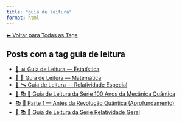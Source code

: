 ```yaml
---
title: "guia de leitura"
format: html
---
```


[⬅ Voltar para Todas as Tags](../tags.qmd)

## Posts com a tag **guia de leitura**

- [🧭 📊 Guia de Leitura — Estatística](/posts/estatistica/guia-estatistica.html)
- [🧭 🧮 Guia de Leitura — Matemática](/posts/matematica/guia-matematica.html)
- [🧭 🛰️ Guia de Leitura — Relatividade Especial](/posts/fisica/guia-relatividade-especial.html)
- [🧭 📚 🧬 Guia de Leitura da Série 100 Anos da Mecânica Quântica](/posts/fisica/guia-100-anos-mecanica-quantica.html)
- [📚 🧬 Parte 1 — Antes da Revolução Quântica (Aprofundamento)](/posts/fisica/parte-1-mecanica-quantica.html)
- [🧭 📚 🌠 Guia de Leitura da Série Relatividade Geral](/posts/fisica/guia-relatividade-geral.html)
